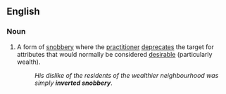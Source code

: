 ==English==

===Noun===
{{en-noun|-|sg=[[inverted]] [[snobbery]]}}

# A form of [[snobbery]] where the [[practitioner]] [[deprecates]] the target for attributes that would normally be considered [[desirable]] (particularly wealth).
#: ''His dislike of the residents of the wealthier neighbourhood was simply '''inverted snobbery'''''.